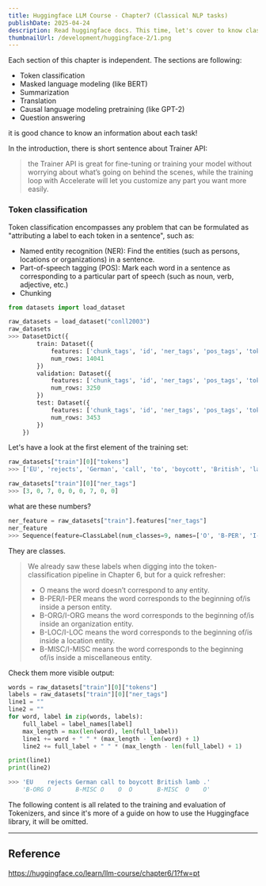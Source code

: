 ```yaml
---
title: Huggingface LLM Course - Chapter7 (Classical NLP tasks)
publishDate: 2025-04-24
description: Read huggingface docs. This time, let's cover to know classical NLP tasks.
thumbnailUrl: /development/huggingface-2/1.png
---
```


Each section of this chapter is independent. The sections are following:
- Token classification
- Masked language modeling (like BERT)
- Summarization
- Translation
- Causal language modeling pretraining (like GPT-2)
- Question answering

it is good chance to know an information about each task!

In the introduction, there is short sentence about Trainer API:
> the Trainer API is great for fine-tuning or training your model without worrying about what’s going on behind the scenes, while the training loop with Accelerate will let you customize any part you want more easily.

### Token classification

Token classification encompasses any problem that can be formulated as "attributing a label to each token in a sentence", such as:
- Named entity recognition (NER): Find the entities (such as persons, locations or organizations) in a sentence.
- Part-of-speech tagging (POS): Mark each word in a sentence as corresponding to a particular part of speech (such as noun, verb, adjective, etc.)
- Chunking

```python
from datasets import load_dataset

raw_datasets = load_dataset("conll2003")
raw_datasets
>>> DatasetDict({
        train: Dataset({
            features: ['chunk_tags', 'id', 'ner_tags', 'pos_tags', 'tokens'],
            num_rows: 14041
        })
        validation: Dataset({
            features: ['chunk_tags', 'id', 'ner_tags', 'pos_tags', 'tokens'],
            num_rows: 3250
        })
        test: Dataset({
            features: ['chunk_tags', 'id', 'ner_tags', 'pos_tags', 'tokens'],
            num_rows: 3453
        })
    })
```

Let's have a look at the first element of the training set:
```python
raw_datasets["train"][0]["tokens"]
>>> ['EU', 'rejects', 'German', 'call', 'to', 'boycott', 'British', 'lamb', '.']
```
```python
raw_datasets["train"][0]["ner_tags"]
>>> [3, 0, 7, 0, 0, 0, 7, 0, 0]
```

what are these numbers?

```python
ner_feature = raw_datasets["train"].features["ner_tags"]
ner_feature
>>> Sequence(feature=ClassLabel(num_classes=9, names=['O', 'B-PER', 'I-PER', 'B-ORG', 'I-ORG', 'B-LOC', 'I-LOC', 'B-MISC', 'I-MISC'], names_file=None, id=None), length=-1, id=None)
```

They are classes.

> We already saw these labels when digging into the token-classification pipeline in Chapter 6, but for a quick refresher:
> - O means the word doesn’t correspond to any entity.
> - B-PER/I-PER means the word corresponds to the beginning of/is inside a person entity.
> - B-ORG/I-ORG means the word corresponds to the beginning of/is inside an organization entity.
> - B-LOC/I-LOC means the word corresponds to the beginning of/is inside a location entity.
> - B-MISC/I-MISC means the word corresponds to the beginning of/is inside a miscellaneous entity.

Check them more visible output:
```python
words = raw_datasets["train"][0]["tokens"]
labels = raw_datasets["train"][0]["ner_tags"]
line1 = ""
line2 = ""
for word, label in zip(words, labels):
    full_label = label_names[label]
    max_length = max(len(word), len(full_label))
    line1 += word + " " * (max_length - len(word) + 1)
    line2 += full_label + " " * (max_length - len(full_label) + 1)

print(line1)
print(line2)

>>> 'EU    rejects German call to boycott British lamb .'
    'B-ORG O       B-MISC O    O  O       B-MISC  O    O'
```

The following content is all related to the training and evaluation of Tokenizers, and since it's more of a guide on how to use the Huggingface library, it will be omitted.


---
## Reference
https://huggingface.co/learn/llm-course/chapter6/1?fw=pt
